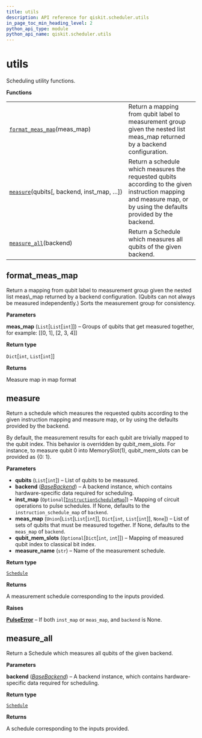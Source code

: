 ```yaml
---
title: utils
description: API reference for qiskit.scheduler.utils
in_page_toc_min_heading_level: 2
python_api_type: module
python_api_name: qiskit.scheduler.utils
---
```


# utils

Scheduling utility functions.

**Functions**

|                                                                                                                  |                                                                                                                                                                     |
| ---------------------------------------------------------------------------------------------------------------- | ------------------------------------------------------------------------------------------------------------------------------------------------------------------- |
| [`format_meas_map`](#qiskit.scheduler.utils.format_meas_map "qiskit.scheduler.utils.format_meas_map")(meas\_map) | Return a mapping from qubit label to measurement group given the nested list meas\_map returned by a backend configuration.                                         |
| [`measure`](#qiskit.scheduler.utils.measure "qiskit.scheduler.utils.measure")(qubits\[, backend, inst\_map, …])  | Return a schedule which measures the requested qubits according to the given instruction mapping and measure map, or by using the defaults provided by the backend. |
| [`measure_all`](#qiskit.scheduler.utils.measure_all "qiskit.scheduler.utils.measure_all")(backend)               | Return a Schedule which measures all qubits of the given backend.                                                                                                   |

## format\_meas\_map

<Function id="qiskit.scheduler.utils.format_meas_map" github="https://github.com/qiskit/qiskit/tree/stable/0.14/qiskit/scheduler/utils.py" signature="format_meas_map(meas_map)">
  Return a mapping from qubit label to measurement group given the nested list meas\_map returned by a backend configuration. (Qubits can not always be measured independently.) Sorts the measurement group for consistency.

  **Parameters**

  **meas\_map** (`List`\[`List`\[`int`]]) – Groups of qubits that get measured together, for example: \[\[0, 1], \[2, 3, 4]]

  **Return type**

  `Dict`\[`int`, `List`\[`int`]]

  **Returns**

  Measure map in map format
</Function>

## measure

<Function id="qiskit.scheduler.utils.measure" github="https://github.com/qiskit/qiskit/tree/stable/0.14/qiskit/scheduler/utils.py" signature="measure(qubits, backend=None, inst_map=None, meas_map=None, qubit_mem_slots=None, measure_name='measure')">
  Return a schedule which measures the requested qubits according to the given instruction mapping and measure map, or by using the defaults provided by the backend.

  By default, the measurement results for each qubit are trivially mapped to the qubit index. This behavior is overridden by qubit\_mem\_slots. For instance, to measure qubit 0 into MemorySlot(1), qubit\_mem\_slots can be provided as \{0: 1}.

  **Parameters**

  *   **qubits** (`List`\[`int`]) – List of qubits to be measured.
  *   **backend** ([*BaseBackend*](qiskit.providers.BaseBackend "qiskit.providers.BaseBackend")) – A backend instance, which contains hardware-specific data required for scheduling.
  *   **inst\_map** (`Optional`\[[`InstructionScheduleMap`](qiskit.pulse.InstructionScheduleMap "qiskit.pulse.instruction_schedule_map.InstructionScheduleMap")]) – Mapping of circuit operations to pulse schedules. If None, defaults to the `instruction_schedule_map` of `backend`.
  *   **meas\_map** (`Union`\[`List`\[`List`\[`int`]], `Dict`\[`int`, `List`\[`int`]], `None`]) – List of sets of qubits that must be measured together. If None, defaults to the `meas_map` of `backend`.
  *   **qubit\_mem\_slots** (`Optional`\[`Dict`\[`int`, `int`]]) – Mapping of measured qubit index to classical bit index.
  *   **measure\_name** (`str`) – Name of the measurement schedule.

  **Return type**

  [`Schedule`](qiskit.pulse.Schedule "qiskit.pulse.schedule.Schedule")

  **Returns**

  A measurement schedule corresponding to the inputs provided.

  **Raises**

  [**PulseError**](qiskit.pulse.PulseError "qiskit.pulse.PulseError") – If both `inst_map` or `meas_map`, and `backend` is None.
</Function>

## measure\_all

<Function id="qiskit.scheduler.utils.measure_all" github="https://github.com/qiskit/qiskit/tree/stable/0.14/qiskit/scheduler/utils.py" signature="measure_all(backend)">
  Return a Schedule which measures all qubits of the given backend.

  **Parameters**

  **backend** ([*BaseBackend*](qiskit.providers.BaseBackend "qiskit.providers.BaseBackend")) – A backend instance, which contains hardware-specific data required for scheduling.

  **Return type**

  [`Schedule`](qiskit.pulse.Schedule "qiskit.pulse.schedule.Schedule")

  **Returns**

  A schedule corresponding to the inputs provided.
</Function>

